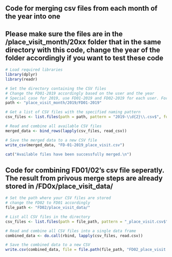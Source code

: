 ## Code for merging csv files from each month of the year into one 
## Please make sure the files are in the /place_visit_month/20xx folder that in the same directory with this code, change the year of the folder accordingly if you want to test these code
```{r}
# Load required libraries
library(dplyr)
library(readr)

# Set the directory containing the CSV files
# Change the FD01-2019 accordingly based on the user and the year
# Special case for 2019, use FD01-2019 and FD02-2019 for each user. For all the other years, change FD0x-2019 to 20xxTotal
path <- "place_visit_month/2019/FD01-2019"  

# Get a list of CSV files with the specified naming pattern
csv_files <- list.files(path = path, pattern = "2019-\\d{2}\\.csv$", full.names = TRUE)

# Read and combine all available CSV files
merged_data <- bind_rows(lapply(csv_files, read_csv))

# Save the merged data to a new CSV file
write_csv(merged_data, "FD-01-2019_place_visit.csv")

cat("Available files have been successfully merged.\n")
```
## Code for combining FD01/02's csv file seperatly. The result from privous merge steps are already stored in /FD0x/place_visit_data/
```{r}
# Set the path where your CSV files are stored
# change the FD02 to FD01 accordingly
file_path <- "FD02/place_visit_data/" 

# List all CSV files in the directory
csv_files <- list.files(path = file_path, pattern = "_place_visit.csv$", full.names = TRUE)

# Read and combine all CSV files into a single data frame
combined_data <- do.call(rbind, lapply(csv_files, read.csv))

# Save the combined data to a new CSV
write.csv(combined_data, file = file.path(file_path, "FD02_place_visit.csv"), row.names = FALSE)
```
